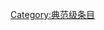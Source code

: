 {{catmore1|[[WikiProject:邮政及集邮|WikiProject:邮政及集邮]]}}
{{Articles by Quality| topic=邮政及集邮|project=邮政及集邮|format=TOC}}
{{Wikipedia category}}
{{emptycat}}
[[Category:典范级条目|Category:典范级条目]]